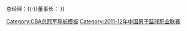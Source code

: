 {{Navbox with collapsible groups
| name = 2011-12赛季CBA总冠军
| titlestyle = background:#8DB8DF;color:#332C2B
| title = [[北京鸭首钢篮球俱乐部|{{color|#332C2B|北京鸭（北京金隅）}}]] [[2012年CBA总决赛|{{color|#332C2B|2011-12赛季CBA总冠军}}]]
| state = {{{state|autocollapse}}}
| selected = {{{1|}}}
| listclass = hlist
| groupstyle = background:#8DB8DF;color:#332C2B
| group1 = 总决赛报名球员
| abbr1 = 1
| list1 = 
* 0 [[常林 (篮球运动员)|常林]]
* 3 [[斯蒂芬·马布里|史蒂芬·马布里]]
* 6 [[李学林 (篮球运动员)|李学林]]
* 7 [[解立彬]]
* 9 [[王骁辉]]
* 10 [[韩崇凯]]
* 12 [[陈磊 (篮球运动员)|陈磊]]
* 13 [[朱彦西]]
* 20 [[翟晓川]]
* 32 [[兰多夫·莫里斯]]
* 51 [[吉喆]]
| group2 = 其他球员
| abbr2 = 2
| list2 = 
* 8 [[方硕]]
* 21 [[陈世冬]]
* 55 [[孙明明]]
| belowstyle = background:#8DB8DF;color:#332C2B
| below = 主教练：[[闵鹿蕾|{{color|#332C2B|闵鹿蕾}}]]{{·}}总经理：[[王伟 (首钢)|{{color|#332C2B|王伟}}]]{{·}}董事长：[[郑章石|{{color|#332C2B|郑章石}}]]
}}<noinclude>
[[Category:CBA总冠军导航模板]]
[[Category:2011-12年中国男子篮球职业联赛]]
</noinclude>